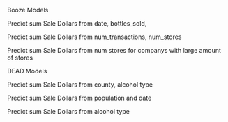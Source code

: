 Booze Models


Predict sum Sale Dollars from date, bottles_sold,

Predict sum Sale Dollars from num_transactions, num_stores

Predict sum Sale Dollars from num stores for companys with large amount of stores


DEAD Models

Predict sum Sale Dollars from county, alcohol type

Predict sum Sale Dollars from population and date

Predict sum Sale Dollars from alcohol type